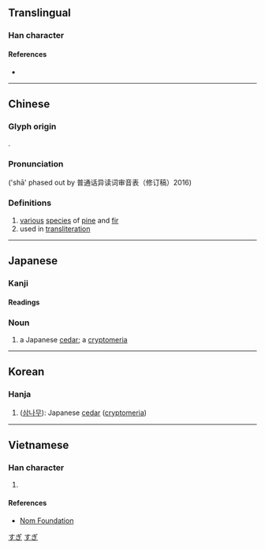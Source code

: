 {{also|衫}}
{{character info/new}}
==Translingual==

===Han character===
{{Han char|rn=75|rad=木|as=03|sn=7|four=42922|canj=DHHH|ids=⿰木彡}}

====References====
* {{Han ref|kx=0511.040|dkj=14452|dj=0895.030|hdz=21161.020|uh=6749|ud=26441|bh=A7FC|bd=43004}}

----

==Chinese==
{{zh-forms|alt=檆}}

===Glyph origin===
{{Han etym}}
{{Han compound|木|彡|ls=psc|c1=s|c2=p|t1=tree}}.

===Pronunciation===
('shā' phased out by 普通话异读词审音表（修订稿）2016)
{{zh-pron
|m=shān,shā 
|c=caam3,saam1
|mn=sam
|mc=y
|oc=y
|ma=
|cat=n
}}

===Definitions===
{{zh-hanzi}}

# [[various]] [[species]] of [[pine]] and [[fir]]
# used in [[transliteration]]

----

==Japanese==

===Kanji===
{{ja-kanji|grade=c|rs=木03}}

====Readings====
{{ja-readings
|goon=せん<せん<せむ
|kanon=さん<さん<さむ
|kun=すぎ-
}}

===Noun===
{{ja-noun|すぎ}}

# a Japanese [[cedar]]; a [[cryptomeria]]

[[Category:Japanese basic words|すぎ]]
[[Category:ja:Trees|すぎ]]

----

==Korean==

===Hanja===
{{ko-hanja|hangeul=삼|eumhun=|rv=sam|mr=sam|y=sam}}

# ([[w:ko:삼나무|삼나무]]): Japanese [[cedar]] ([[w:cryptomeria|cryptomeria]])

----

==Vietnamese==

===Han character===
{{vi-hantu|[[sam]], [[trinh]]|rs=木03}}

# {{defn|lang=vi|sort=木03}}

====References====
* [http://nomfoundation.org/common/nom_details.php?codepoint=6749 Nom Foundation]